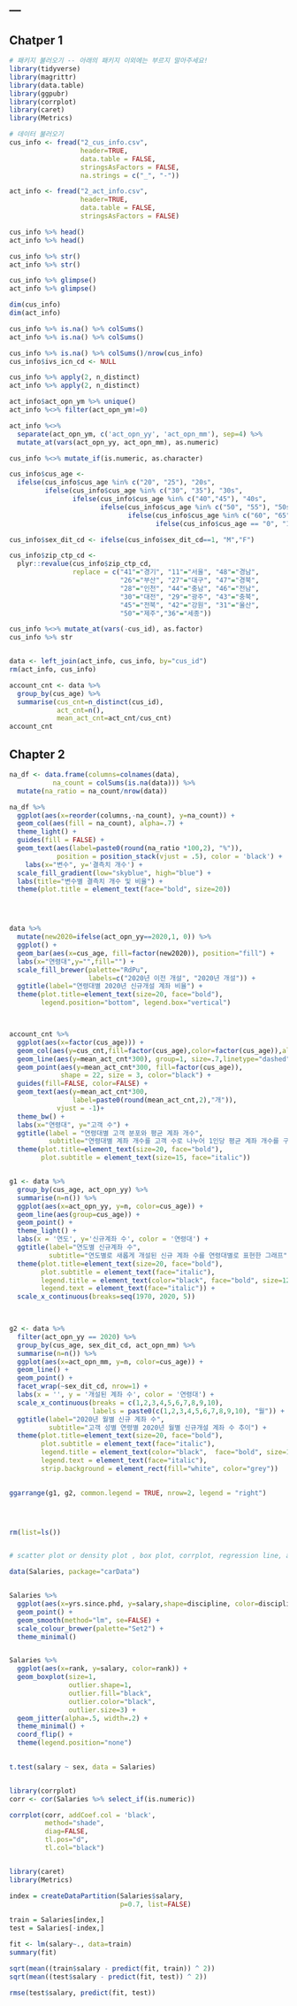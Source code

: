---
---


## Chatper 1 
```{r warning=FALSE}

# 패키지 불러오기 -- 아래의 패키지 이외에는 부르지 말아주세요! 
library(tidyverse)
library(magrittr)
library(data.table)
library(ggpubr)
library(corrplot)
library(caret)
library(Metrics)

# 데이터 불러오기 
cus_info <- fread("2_cus_info.csv",
                  header=TRUE, 
                  data.table = FALSE,
                  stringsAsFactors = FALSE,
                  na.strings = c("_", "-"))

act_info <- fread("2_act_info.csv",
                  header=TRUE,
                  data.table = FALSE,
                  stringsAsFactors = FALSE)

cus_info %>% head()
act_info %>% head()

cus_info %>% str()
act_info %>% str()

cus_info %>% glimpse()
act_info %>% glimpse()

dim(cus_info)
dim(act_info)

cus_info %>% is.na() %>% colSums()
act_info %>% is.na() %>% colSums()

cus_info %>% is.na() %>% colSums()/nrow(cus_info)
cus_info$ivs_icn_cd <- NULL

cus_info %>% apply(2, n_distinct)
act_info %>% apply(2, n_distinct)

act_info$act_opn_ym %>% unique()
act_info %<>% filter(act_opn_ym!=0)

act_info %<>% 
  separate(act_opn_ym, c('act_opn_yy', 'act_opn_mm'), sep=4) %>% 
  mutate_at(vars(act_opn_yy, act_opn_mm), as.numeric)

cus_info %<>% mutate_if(is.numeric, as.character)

cus_info$cus_age <- 
  ifelse(cus_info$cus_age %in% c("20", "25"), "20s",
         ifelse(cus_info$cus_age %in% c("30", "35"), "30s",
                ifelse(cus_info$cus_age %in% c("40","45"), "40s", 
                       ifelse(cus_info$cus_age %in% c("50", "55"), "50s",
                              ifelse(cus_info$cus_age %in% c("60", "65"), "60s",
                                     ifelse(cus_info$cus_age == "0", "10s", "70s"))))))

cus_info$sex_dit_cd <- ifelse(cus_info$sex_dit_cd==1, "M","F")

cus_info$zip_ctp_cd <- 
  plyr::revalue(cus_info$zip_ctp_cd,
                replace = c("41"="경기", "11"="서울", "48"="경남",
                            "26"="부산", "27"="대구", "47"="경북",
                            "28"="인천", "44"="충남", "46"="전남",
                            "30"="대전", "29"="광주", "43"="충북",
                            "45"="전북", "42"="강원", "31"="울산",
                            "50"="제주","36"="세종"))

cus_info %<>% mutate_at(vars(-cus_id), as.factor)
cus_info %>% str


data <- left_join(act_info, cus_info, by="cus_id")
rm(act_info, cus_info)

account_cnt <- data %>%
  group_by(cus_age) %>% 
  summarise(cus_cnt=n_distinct(cus_id),
            act_cnt=n(),
            mean_act_cnt=act_cnt/cus_cnt) 
account_cnt
```

## Chapter 2

```{r warning=FALSE}
na_df <- data.frame(columns=colnames(data),
           na_count = colSums(is.na(data))) %>%
  mutate(na_ratio = na_count/nrow(data))

na_df %>% 
  ggplot(aes(x=reorder(columns,-na_count), y=na_count)) +
  geom_col(aes(fill = na_count), alpha=.7) +
  theme_light() + 
  guides(fill = FALSE) +
  geom_text(aes(label=paste0(round(na_ratio *100,2), "%")),
            position = position_stack(vjust = .5), color = 'black') +
    labs(x="변수", y='결측치 개수') +
  scale_fill_gradient(low="skyblue", high="blue") +
  labs(title="변수별 결측치 개수 및 비율") +
  theme(plot.title = element_text(face="bold", size=20))




data %>%
  mutate(new2020=ifelse(act_opn_yy==2020,1, 0)) %>% 
  ggplot() +
  geom_bar(aes(x=cus_age, fill=factor(new2020)), position="fill") +
  labs(x="연령대",y="",fill="") +
  scale_fill_brewer(palette="RdPu", 
                    labels=c("2020년 이전 개설", "2020년 개설")) +
  ggtitle(label="연령대별 2020년 신규개설 계좌 비율") +
  theme(plot.title=element_text(size=20, face="bold"),
        legend.position="bottom", legend.box="vertical")



account_cnt %>% 
  ggplot(aes(x=factor(cus_age))) + 
  geom_col(aes(y=cus_cnt,fill=factor(cus_age),color=factor(cus_age)),alpha=.4) +
  geom_line(aes(y=mean_act_cnt*300), group=1, size=.7,linetype="dashed") +
  geom_point(aes(y=mean_act_cnt*300, fill=factor(cus_age)), 
             shape = 22, size = 3, color="black") +
  guides(fill=FALSE, color=FALSE) +
  geom_text(aes(y=mean_act_cnt*300, 
                label=paste0(round(mean_act_cnt,2),"개")),
            vjust = -1)+
  theme_bw() +
  labs(x="연령대", y="고객 수") +
  ggtitle(label = "연령대별 고객 분포와 평균 계좌 개수",
          subtitle="연령대별 계좌 개수를 고객 수로 나누어 1인당 평균 계좌 개수를 구하여 연령대별 고객 분포와 함께 표현했습니다.") +
  theme(plot.title=element_text(size=20, face="bold"),
        plot.subtitle = element_text(size=15, face="italic"))


g1 <- data %>% 
  group_by(cus_age, act_opn_yy) %>% 
  summarise(n=n()) %>% 
  ggplot(aes(x=act_opn_yy, y=n, color=cus_age)) +
  geom_line(aes(group=cus_age)) +
  geom_point() +
  theme_light() +
  labs(x = '연도', y='신규계좌 수', color = '연령대') +
  ggtitle(label="연도별 신규계좌 수",
          subtitle="연도별로 새롭게 개설된 신규 계좌 수를 연령대별로 표현한 그래프") +
  theme(plot.title=element_text(size=20, face="bold"),
        plot.subtitle = element_text(face="italic"),
        legend.title = element_text(color="black", face="bold", size=12),
        legend.text = element_text(face="italic")) +
  scale_x_continuous(breaks=seq(1970, 2020, 5)) 

  

g2 <- data %>%
  filter(act_opn_yy == 2020) %>%
  group_by(cus_age, sex_dit_cd, act_opn_mm) %>%
  summarise(n=n()) %>% 
  ggplot(aes(x=act_opn_mm, y=n, color=cus_age)) + 
  geom_line() +
  geom_point() + 
  facet_wrap(~sex_dit_cd, nrow=1) +
  labs(x = '', y = '개설된 계좌 수', color = '연령대') +
  scale_x_continuous(breaks = c(1,2,3,4,5,6,7,8,9,10), 
                     labels = paste0(c(1,2,3,4,5,6,7,8,9,10), "월")) +
  ggtitle(label="2020년 월별 신규 계좌 수",
          subtitle="고객 성별 연령별 2020년 월별 신규개설 계좌 수 추이") +
  theme(plot.title=element_text(size=20, face="bold"),
        plot.subtitle = element_text(face="italic"),
        legend.title = element_text(color="black",  face="bold", size=12),
        legend.text = element_text(face="italic"),
        strip.background = element_rect(fill="white", color="grey"))
  

ggarrange(g1, g2, common.legend = TRUE, nrow=2, legend = "right")




rm(list=ls())


# scatter plot or density plot , box plot, corrplot, regression line, anova 

data(Salaries, package="carData")


Salaries %>% 
  ggplot(aes(x=yrs.since.phd, y=salary,shape=discipline, color=discipline)) +
  geom_point() +
  geom_smooth(method="lm", se=FALSE) +
  scale_colour_brewer(palette="Set2") +
  theme_minimal() 


Salaries %>% 
  ggplot(aes(x=rank, y=salary, color=rank)) +
  geom_boxplot(size=1,
               outlier.shape=1, 
               outlier.fill="black",
               outlier.color="black",
               outlier.size=3) +
  geom_jitter(alpha=.5, width=.2) +
  theme_minimal() +
  coord_flip() +
  theme(legend.position="none") 
  
```

```{r warning=FALSE}

t.test(salary ~ sex, data = Salaries) 


library(corrplot)
corr <- cor(Salaries %>% select_if(is.numeric))

corrplot(corr, addCoef.col = 'black', 
         method="shade",
         diag=FALSE,
         tl.pos="d",
         tl.col="black")


library(caret)
library(Metrics)

index = createDataPartition(Salaries$salary,
                            p=0.7, list=FALSE)

train = Salaries[index,]
test = Salaries[-index,]

fit <- lm(salary~., data=train)
summary(fit)

sqrt(mean((train$salary - predict(fit, train)) ^ 2))
sqrt(mean((test$salary - predict(fit, test)) ^ 2))

rmse(test$salary, predict(fit, test))

```
